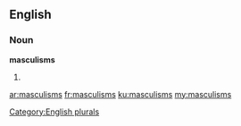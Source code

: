 ==English==

===Noun===
'''masculisms'''

# {{plural of|masculism}}

[[Category:English plurals]]

[[ar:masculisms]]
[[fr:masculisms]]
[[ku:masculisms]]
[[my:masculisms]]